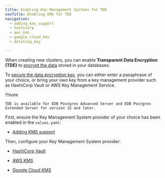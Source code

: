```yaml
---
title: Enabling Key Management Systems for TDE
navTitle: Enabling KMS for TDE
navigation:
  - adding_kms_support
  - hashicorp
  - aws_kms
  - google_cloud_kms
  - deleting_key

---
```


When creating new clusters, you can enable **Transparent Data Encryption (TDE)** to [encrypt the data](https://www.enterprisedb.com/docs/tde/latest/about/what/) stored in your databases.

To [secure the data encryption key](https://www.enterprisedb.com/docs/tde/latest/secure_key/), you can either enter a passphrase of your choice, or bring your own key from a key management provider such as HashiCorp Vault or AWS Key Management Service.

!!!note

    TDE is available for EDB Postgres Advanced Server and EDB Postgres Extended Server for version 15 and later.

First, ensure the Key Management System provider of your choice has been enabled in the `values.yaml`: 

-   [Adding KMS support](adding_kms_support.mdx)

Then, configure your Key Management System provider: 

-   [HashiCorp Vault](hashicorp.mdx)

-   [AWS KMS](aws_kms.mdx)

-   [Google Cloud KMS](google_cloud_kms.mdx)
